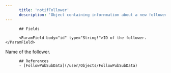```yaml
---
      title: 'notifFollower'
      description: 'Object containing infornmation about a new follower, used for notifications.'
---
```

          
          ## Fields
          
          <ParamField body="id" type="String!">ID of the follower.</ParamField>
<ParamField body="name" type="String!">Name of the follower.</ParamField>
          
          ## References
          - [FollowPubSubData](/user/Objects/FollowPubSubData)
      